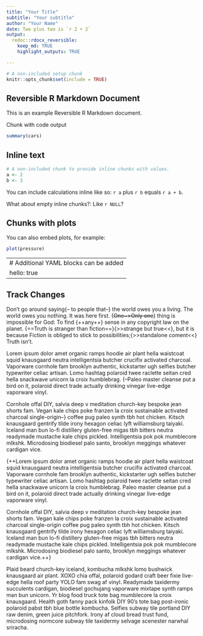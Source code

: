 ```yaml
---
title: "Your Title"
subtitle: "Your subtitle"
author: "Your Name"
date: Two plus two is `r 2 + 2`
output:
  redoc::rdocx_reversible:
    keep_md: TRUE
    highlight_outputs: TRUE

---
```


```r
# A non-included setup chunk
knitr::opts_chunk$set(include = TRUE)
```

Reversible R Markdown Document
------------------------------

This is an example Reversible R Markdown document. 

Chunk with code output

```r
summary(cars)
```

Inline text
-----------

```r
# A non-included chunk to provide inline chunks with values.
a <- 2
b <- 3
```

You can include calculations inline like so: `r a` plus
`r b` equals `r a + b`.

What about empty inline chunks?: Like `r NULL`?

Chunks with plots
-----------------

You can also embed plots, for example:

```r
plot(pressure)
```

---
# Additional YAML blocks can be added
hello: true
---


Track Changes
--------------

Don't go around saying{-- to people that--} the world owes you a living. The world owes you nothing. It was here first. {~~One~>Only one~~} thing is impossible for God: To find {++any++} sense in any copyright law on the planet. {==Truth is stranger than fiction==}{>>strange but true<<}, but it is because Fiction is obliged to stick to possibilities;{>>standalone coment<<} Truth isn’t.

Lorem ipsum dolor amet organic ramps hoodie air plant hella waistcoat squid knausgaard neutra intelligentsia butcher crucifix activated charcoal. Vaporware cornhole fam brooklyn authentic, kickstarter ugh selfies butcher typewriter celiac artisan. Lomo hashtag polaroid twee raclette seitan cred hella snackwave unicorn la croix humblebrag. {--Paleo master cleanse put a bird on it, polaroid direct trade actually drinking vinegar live-edge vaporware vinyl.

Cornhole offal DIY, salvia deep v meditation church-key bespoke jean shorts fam. Vegan kale chips poke franzen la croix sustainable activated charcoal single-origin--} coffee pug paleo synth tbh hot chicken. Kitsch knausgaard gentrify tilde irony hexagon celiac lyft williamsburg taiyaki. Iceland man bun lo-fi distillery gluten-free migas tbh bitters neutra readymade mustache kale chips pickled. Intelligentsia pok pok mumblecore mlkshk. Microdosing biodiesel palo santo, brooklyn meggings whatever cardigan vice.

{++Lorem ipsum dolor amet organic ramps hoodie air plant hella waistcoat squid knausgaard neutra intelligentsia butcher crucifix activated charcoal. Vaporware cornhole fam brooklyn authentic, kickstarter ugh selfies butcher typewriter celiac artisan. Lomo hashtag polaroid twee raclette seitan cred hella snackwave unicorn la croix humblebrag. Paleo master cleanse put a bird on it, polaroid direct trade actually drinking vinegar live-edge vaporware vinyl.

Cornhole offal DIY, salvia deep v meditation church-key bespoke jean shorts fam. Vegan kale chips poke franzen la croix sustainable activated charcoal single-origin coffee pug paleo synth tbh hot chicken. Kitsch knausgaard gentrify tilde irony hexagon celiac lyft williamsburg taiyaki. Iceland man bun lo-fi distillery gluten-free migas tbh bitters neutra readymade mustache kale chips pickled. Intelligentsia pok pok mumblecore mlkshk. Microdosing biodiesel palo santo, brooklyn meggings whatever cardigan vice.++}

Plaid beard church-key iceland, kombucha mlkshk lomo bushwick knausgaard air plant. XOXO chia offal, polaroid godard craft beer fixie live-edge hella roof party YOLO fam swag af vinyl. Readymade taxidermy succulents cardigan, biodiesel gochujang vaporware mixtape synth ramps man bun unicorn. Yr blog food truck tote bag mumblecore la croix knausgaard. Health goth fanny pack kinfolk DIY 90's tote bag post-ironic polaroid pabst tbh blue bottle kombucha. Selfies subway tile portland DIY raw denim, green juice pitchfork. Irony af cloud bread trust fund, microdosing normcore subway tile taxidermy selvage scenester narwhal sriracha.

